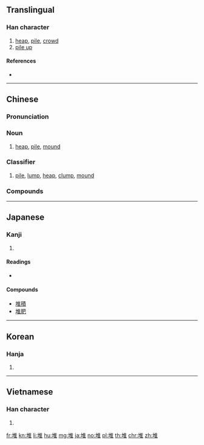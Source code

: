 ==Translingual==

===Han character===
{{Han char|rn=32|rad=土|as=08|sn=11|four=40114|canj=GOG|ids=⿰土隹}}

# [[heap]], [[pile]], [[crowd]]
# [[pile up]]

====References====
* {{Han ref|kx=0232.040|dkj=05211|dj=0469.060|hdz=10454.040|uh=5806|ud=22534|bh=B0EF|bd=45295}}

----

==Chinese==
{{zh-forms}}

===Pronunciation===
{{zh-pron
|m=duī|ma=Zh-dui.ogg
|c=deoi1,zeoi1
|h=pfs=tôi
|md=
|mn=tui
|w=
|mc=y
|oc=y
|cat=n,cls
}}

===Noun===
{{zh-noun}}

# [[heap]], [[pile]], [[mound]]

===Classifier===
{{zh-cls}}

# {{non-gloss definition|Classifier for piles of things:}} [[pile]], [[lump]], [[heap]], [[clump]], [[mound]]
#: {{zh-usex|一 堆 泥|a pile of dirt}}

===Compounds===
{{der3
|{{zh-l|堆疊}}
|{{zh-l|堆垛}}
|{{zh-l|堆放}}
|{{zh-l|堆肥}}
|{{zh-l|堆焊}}
|{{zh-l|堆紅}}
|{{zh-l|堆積}}
|{{zh-l|堆集}}
|{{zh-l|堆金積玉}}
|{{zh-l|堆絹}}
|{{zh-l|堆摞}}
|{{zh-l|堆碼}}
|{{zh-l|堆砌}}
|{{zh-l|堆笑}}
|{{zh-l|堆繡}}
|{{zh-l|堆棧}}
|{{zh-l|堆子}}
}}

----

==Japanese==

===Kanji===
{{ja-kanji|grade=|rs=土08}}

# {{defn|lang=ja|sort=土08}}

====Readings====
* {{ja-readings|goon=[[たい]] (tai), [[て]] (te)|kanon=[[たい]] (tai)|kanyoon=[[つい]] (tsui)|kun=[[うずたかい]] (uzutakai)}}

====Compounds====
* [[堆積]]
* [[堆肥]]

----

==Korean==

===Hanja===
{{ko-hanja|hangeul=퇴|rv=toe|mr=t'oe}}

# {{defn|lang=ko|sort=土08}}

----

==Vietnamese==

===Han character===
{{vi-hantu|[[đôi]], [[chui]], [[đồi]], [[doi]], [[nhoi]], [[duôi]], [[đòi]]|rs=土08}}

# {{defn|lang=vi|sort=土08}}

[[fr:堆]]
[[kn:堆]]
[[li:堆]]
[[hu:堆]]
[[mg:堆]]
[[ja:堆]]
[[no:堆]]
[[pl:堆]]
[[th:堆]]
[[chr:堆]]
[[zh:堆]]